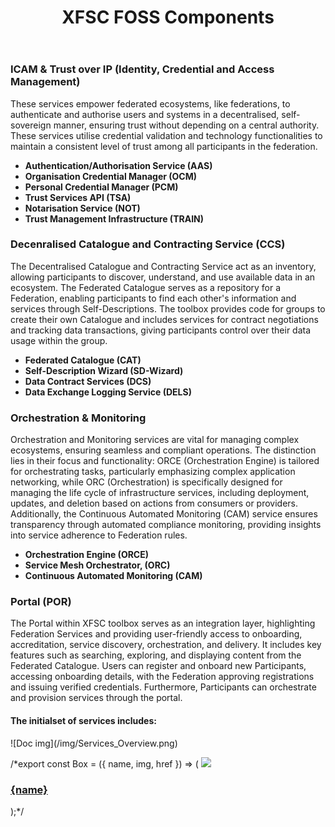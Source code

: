 ---
title: XFSC FOSS Components
---

### ICAM & Trust over IP (Identity, Credential and Access Management)

These services empower federated ecosystems, like federations, to authenticate and authorise users and systems in a decentralised, self-sovereign manner, ensuring trust without depending on a central authority. These services utilise credential validation and technology functionalities to maintain a consistent level of trust among all participants in the federation.

- **Authentication/Authorisation Service (AAS)**
- **Organisation Credential Manager (OCM)**
- **Personal Credential Manager (PCM)**
- **Trust Services API (TSA)**
- **Notarisation Service (NOT)**
- **Trust Management Infrastructure (TRAIN)**

### Decenralised Catalogue and Contracting Service (CCS)

The Decentralised Catalogue and Contracting Service act as an inventory, allowing participants to discover, understand, and use available data in an ecosystem. The Federated Catalogue serves as a repository for a Federation, enabling participants to find each other's information and services through Self-Descriptions. The toolbox provides code for groups to create their own Catalogue and includes services for contract negotiations and tracking data transactions, giving participants control over their data usage within the group.

- **Federated Catalogue (CAT)**
- **Self-Description Wizard (SD-Wizard)**
- **Data Contract Services (DCS)**
- **Data Exchange Logging Service (DELS)**

### Orchestration & Monitoring

Orchestration and Monitoring services are vital for managing complex ecosystems, ensuring seamless and compliant operations. The distinction lies in their focus and functionality: ORCE (Orchestration Engine) is tailored for orchestrating tasks, particularly emphasizing complex application networking, while ORC (Orchestration) is specifically designed for managing the life cycle of infrastructure services, including deployment, updates, and deletion based on actions from consumers or providers. Additionally, the Continuous Automated Monitoring (CAM) service ensures transparency through automated compliance monitoring, providing insights into service adherence to Federation rules.

- **Orchestration Engine (ORCE)**
- **Service Mesh Orchestrator, (ORC)**
- **Continuous Automated Monitoring (CAM)**

### Portal (POR)

The Portal within XFSC toolbox serves as an integration layer, highlighting Federation Services and providing user-friendly access to onboarding, accreditation, service discovery, orchestration, and delivery. It includes key features such as searching, exploring, and displaying content from the Federated Catalogue. Users can register and onboard new Participants, accessing onboarding details, with the Federation approving registrations and issuing verified credentials. Furthermore, Participants can orchestrate and provision services through the portal.

#### The initialset of services includes: 

<div class="text-center">![Doc img](/img/Services_Overview.png)</div>

/*export const Box = ({ name, img, href }) => (
<a class="box-container" href={href}>
<img src={img} />

<h3>{name}</h3>
</a>
);*/

<div class="img-container">
  <Box
    name="Identity, Credential & Access Management"
    img="/img/service_1.png"
    href="/xfsc-toolbox/xfsc-foss-components/icam-and-trust"
  />
  <Box
    name="Decenralised Catalogue and Contracting Service"
    img="/img/service_2.png"
    href="/xfsc-toolbox/xfsc-foss-components/decentralized-catalogue"
  />
  <Box
    name="Orchestration & Monitoring"
    img="/img/service_3.png"
    href="/xfsc-toolbox/xfsc-foss-components/orchestration-monitoring"
  />
  <Box name="Portal" img="/img/service_4.png" href="/xfsc-toolbox/xfsc-foss-components/portal" />
</div>
